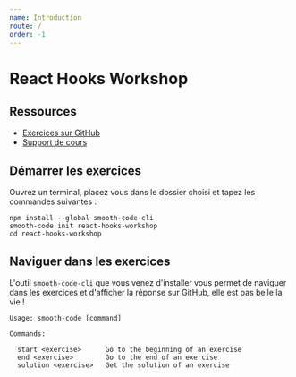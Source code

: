 ```yaml
---
name: Introduction
route: /
order: -1
---
```


# React Hooks Workshop

## Ressources

- [Exercices sur GitHub](https://github.com/smooth-code/react-hooks-workshop)
- [Support de cours](https://slides.react-hooks.smooth-code.com/)

## Démarrer les exercices

Ouvrez un terminal, placez vous dans le dossier choisi et tapez les commandes suivantes :

```
npm install --global smooth-code-cli
smooth-code init react-hooks-workshop
cd react-hooks-workshop
```

## Naviguer dans les exercices

L'outil `smooth-code-cli` que vous venez d'installer vous permet de naviguer dans les exercices et d'afficher la réponse sur GitHub, elle est pas belle la vie !

```
Usage: smooth-code [command]

Commands:

  start <exercise>      Go to the beginning of an exercise
  end <exercise>        Go to the end of an exercise
  solution <exercise>   Get the solution of an exercise
```
